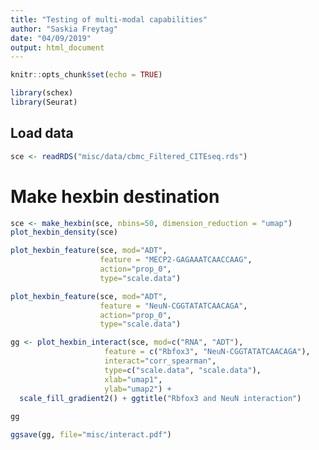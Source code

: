 ```yaml
---
title: "Testing of multi-modal capabilities"
author: "Saskia Freytag"
date: "04/09/2019"
output: html_document
---
```


```r
knitr::opts_chunk$set(echo = TRUE)

library(schex)
library(Seurat)
```

## Load data

```r
sce <- readRDS("misc/data/cbmc_Filtered_CITEseq.rds")
```

# Make hexbin destination

```r
sce <- make_hexbin(sce, nbins=50, dimension_reduction = "umap")
plot_hexbin_density(sce)
```

```r
plot_hexbin_feature(sce, mod="ADT", 
                    feature = "MECP2-GAGAAATCAACCAAG", 
                    action="prop_0",
                    type="scale.data")
```

```r
plot_hexbin_feature(sce, mod="ADT", 
                    feature = "NeuN-CGGTATATCAACAGA", 
                    action="prop_0",
                    type="scale.data")
```

```r
gg <- plot_hexbin_interact(sce, mod=c("RNA", "ADT"),
                     feature = c("Rbfox3", "NeuN-CGGTATATCAACAGA"),
                     interact="corr_spearman",
                     type=c("scale.data", "scale.data"),
                     xlab="umap1",
                     ylab="umap2") +  
  scale_fill_gradient2() + ggtitle("Rbfox3 and NeuN interaction")
  
gg
```

```r
ggsave(gg, file="misc/interact.pdf")
```
